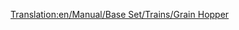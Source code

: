 [[Translation:en/Manual/Base Set/Trains/Grain Hopper]]
{{it/Manuale/Set base/Treni/Vagoni|Nome=Carro a tramoggia per cereali
|Costo=2.132
|Vuoto=19 
|Pieno=49
|Pieno2=54
|Pieno3=56
|Capacità1=30 tonnellate di cereali
|Capacità2=35 tonnellate di cereali
|Capacità3=37 tonnellate di cereali
|Immagine1=[[File:it/Manuale/Set base/Treni/CarroCerealiTeArB.png]]
|Immagine3=[[File:it/Manuale/Set base/Treni/CarroCerealiTrB.png]]
|Immagine1m=[[File:it/Manuale/Set base/Treni/CarroCerealiTeArM.png]]
|Immagine3m=[[File:it/Manuale/Set base/Treni/CarroCerealiTrM.png]]
|ClimaB=8
|ClimaM=8
|Descrizione=Questa particolare tipologia di carro merci consente il carico di merci sfuse dall'alto e il loro scarico tramite ribaltamento laterale del vagone stesso. Questo metodo permette un caricamento abbastanza veloce ed un altrettante scaricamento del carro. Viene utilizzato per il trasporto di materie prime come ad esempio il carbone o i cereali.

'''N.B.''': i carri bestiame e quelli per cereali hanno capacità diverse, quindi compensare opportunamente quando si compone un treno misto da una fattoria.
}}